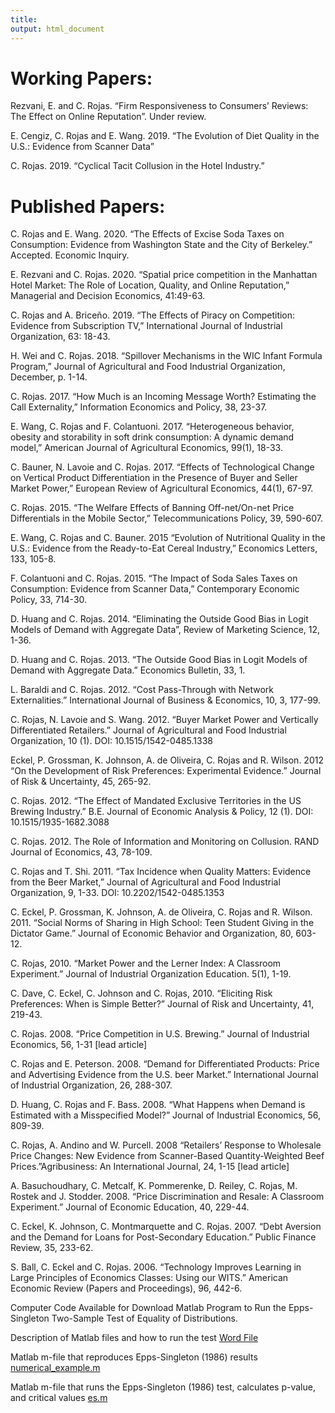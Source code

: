 ```yaml
---
title: 
output: html_document
---
```




# **Working Papers:**

Rezvani, E. and C. Rojas. “Firm Responsiveness to Consumers’ Reviews:  The Effect on Online Reputation”. Under review.

E. Cengiz, C. Rojas and E. Wang. 2019. “The Evolution of Diet Quality in the U.S.: Evidence from Scanner Data” 

C. Rojas. 2019. “Cyclical Tacit Collusion in the Hotel Industry.”

# **Published Papers:**

C. Rojas and E. Wang. 2020. “The Effects of Excise Soda Taxes on Consumption: Evidence from Washington State and the City of Berkeley.” Accepted. Economic Inquiry.

E. Rezvani and C. Rojas. 2020. “Spatial price competition in the Manhattan Hotel Market: The Role of Location, Quality, and Online Reputation,” Managerial and Decision Economics, 41:49-63.

C. Rojas and A. Briceño. 2019. “The Effects of Piracy on Competition: Evidence from Subscription TV,” International Journal of Industrial Organization, 63: 18-43.

H. Wei and C. Rojas. 2018. “Spillover Mechanisms in the WIC Infant Formula Program,” Journal of Agricultural and Food Industrial Organization, December, p. 1-14.

C. Rojas. 2017. “How Much is an Incoming Message Worth? Estimating the Call Externality,” Information Economics and Policy, 38, 23-37.

E. Wang, C. Rojas and F. Colantuoni. 2017. “Heterogeneous behavior, obesity and storability in soft drink consumption: A dynamic demand model,” American Journal of Agricultural Economics, 99(1), 18-33.

C. Bauner, N. Lavoie and C. Rojas. 2017. “Effects of Technological Change on Vertical Product Differentiation in the Presence of Buyer and Seller Market Power,” European Review of Agricultural Economics, 44(1), 67-97.

C. Rojas. 2015. “The Welfare Effects of Banning Off-net/On-net Price Differentials in the Mobile Sector,” Telecommunications Policy, 39, 590-607.

E. Wang, C. Rojas and C. Bauner. 2015 “Evolution of Nutritional Quality in the U.S.: Evidence from the Ready-to-Eat Cereal Industry,” Economics Letters, 133, 105-8.

F. Colantuoni and C. Rojas. 2015. “The Impact of Soda Sales Taxes on Consumption: Evidence from Scanner Data,” Contemporary Economic Policy, 33, 714-30.

D. Huang and C. Rojas. 2014. “Eliminating the Outside Good Bias in Logit Models of Demand with Aggregate Data”, Review of Marketing Science, 12, 1-36.

D. Huang and C. Rojas. 2013. “The Outside Good Bias in Logit Models of Demand with Aggregate Data.” Economics Bulletin, 33, 1.

L. Baraldi and C. Rojas. 2012. “Cost Pass-Through with Network Externalities.”  International Journal of Business & Economics, 10, 3, 177-99.

C. Rojas, N. Lavoie and S. Wang.  2012. “Buyer Market Power and Vertically Differentiated Retailers.” Journal of Agricultural and Food Industrial Organization, 10 (1). DOI: 10.1515/1542-0485.1338

Eckel, P. Grossman, K. Johnson, A. de Oliveira, C. Rojas and R. Wilson. 2012 “On the Development of Risk Preferences: Experimental Evidence.” Journal of Risk & Uncertainty, 45, 265-92.

C. Rojas. 2012. “The Effect of Mandated Exclusive Territories in the US Brewing Industry.”  B.E. Journal of Economic Analysis & Policy, 12 (1). DOI: 10.1515/1935-1682.3088

C. Rojas. 2012. The Role of Information and Monitoring on Collusion. RAND Journal of Economics, 43, 78-109.

C. Rojas and T. Shi. 2011. “Tax Incidence when Quality Matters: Evidence from the Beer Market,” Journal of Agricultural and Food Industrial Organization, 9, 1-33. DOI: 10.2202/1542-0485.1353

C. Eckel, P. Grossman, K. Johnson, A. de Oliveira, C. Rojas and R. Wilson. 2011. “Social Norms of Sharing in High School: Teen Student Giving in the Dictator Game.” Journal of Economic Behavior and Organization, 80, 603-12.

C. Rojas, 2010. “Market Power and the Lerner Index: A Classroom Experiment.” Journal of Industrial Organization Education. 5(1), 1-19.

C. Dave, C. Eckel, C. Johnson and C. Rojas, 2010. “Eliciting Risk Preferences: When is Simple Better?” Journal of Risk and Uncertainty, 41, 219-43.

C. Rojas. 2008. “Price Competition in U.S. Brewing.” Journal of Industrial Economics, 56, 1-31 [lead article]

C. Rojas and E. Peterson. 2008. “Demand for Differentiated Products: Price and Advertising Evidence from the U.S. beer Market.” International Journal of Industrial Organization, 26, 288-307.

D. Huang, C. Rojas and F. Bass. 2008. “What Happens when Demand is Estimated with a Misspecified Model?” Journal of Industrial Economics, 56, 809-39.

C. Rojas, A. Andino and W. Purcell. 2008 “Retailers’ Response to Wholesale Price Changes: New Evidence from Scanner-Based Quantity-Weighted Beef Prices.”Agribusiness: An International Journal, 24, 1-15 [lead article]

A. Basuchoudhary, C. Metcalf, K. Pommerenke, D. Reiley, C. Rojas, M. Rostek and J. Stodder. 2008. “Price Discrimination and Resale: A Classroom Experiment.” Journal of Economic Education, 40, 229-44.

C. Eckel, K. Johnson, C. Montmarquette and C. Rojas. 2007. “Debt Aversion and the Demand for Loans for Post-Secondary Education.” Public Finance Review, 35, 233-62.

S. Ball, C. Eckel and C. Rojas. 2006. “Technology Improves Learning in Large Principles of Economics Classes: Using our WITS.” American Economic Review (Papers and Proceedings), 96, 442-6.

Computer Code Available for Download
Matlab Program to Run the Epps-Singleton Two-Sample Test of Equality of Distributions.

Description of Matlab files and how to run the test [Word File](https://drive.google.com/file/d/1eJdNcKo8heK45O7BUs_BEeuwpjCmKA6n/view)

Matlab m-file that reproduces Epps-Singleton (1986) results [numerical_example.m](https://docs.google.com/document/d/1dJq9lP5Ab8J4Corh_4-0YirZEeLUFMlXAR0MFHsjN7g/view) 

Matlab m-file that runs the Epps-Singleton (1986) test, calculates p-value, and critical values [es.m](https://docs.google.com/document/d/1yFwYgpIsanKVr1FYbzemjoYmZ25oW5NpESpm2tUN0ow/view)

